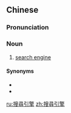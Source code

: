 {{also|搜寻引擎}}
==Chinese==
{{zh-forms|s=搜寻引擎|type=22}}

===Pronunciation===
{{zh-pron
|m=sōuxún yǐnqíng
|c=sau2 cam4 jan5 king4,sau1 cam4 jan5 king4
|cat=n
}}

===Noun===
{{zh-noun}}

# {{lb|zh|computing}} [[search engine]]

====Synonyms====
* {{zh-l|搜索機}}
* {{zh-l|搜索引擎}}

[[ru:搜尋引擎]]
[[zh:搜尋引擎]]